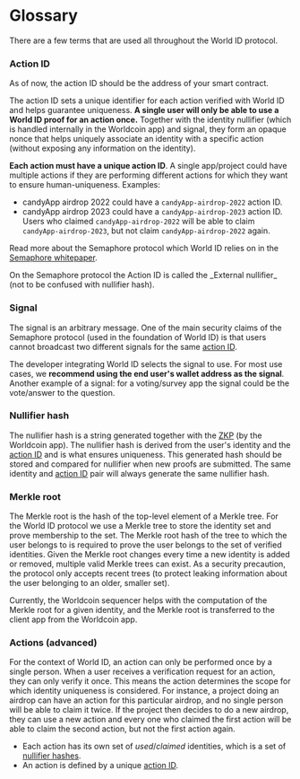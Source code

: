 
# Glossary

There are a few terms that are used all throughout the World ID protocol.

### Action ID

<Callout type="tip">
  As of now, the action ID should be the address of your smart contract.
</Callout>

The action ID sets a unique identifier for each action verified with World ID and helps guarantee uniqueness. **A single user will only be able to use a World ID proof for an action once.** Together with the identity nullifier (which is handled internally in the Worldcoin app) and signal, they form an opaque nonce that helps uniquely associate an identity with a specific action (without exposing any information on the identity).

**Each action must have a unique action ID**. A single app/project could have multiple actions if they are performing different actions for which they want to ensure human-uniqueness. Examples:

- candyApp airdrop 2022 could have a `candyApp-airdrop-2022` action ID.
- candyApp airdrop 2023 could have a `candyApp-airdrop-2023` action ID. Users who claimed `candyApp-airdrop-2022` will be able to claim `candyApp-airdrop-2023`, but not claim `candyApp-airdrop-2022` again.

Read more about the Semaphore protocol which World ID relies on in the [Semaphore whitepaper](https://docs.zkproof.org/pages/standards/accepted-workshop3/proposal-semaphore.pdf).

<Callout>
  On the Semaphore protocol the Action ID is called the _External nullifier_
  (not to be confused with nullifier hash).
</Callout>

### Signal

The signal is an arbitrary message. One of the main security claims of the Semaphore protocol (used in the foundation of World ID) is that users cannot broadcast two different signals for the same [action ID](#action-id).

The developer integrating World ID selects the signal to use. For most use cases, we **recommend using the end user's wallet address as the signal**. Another example of a signal: for a voting/survey app the signal could be the vote/answer to the question.

### Nullifier hash

The nullifier hash is a string generated together with the [ZKP](/advanced/zero-knowledge-proofs) (by the Worldcoin app). The nullifier hash is derived from the user's identity and the [action ID](#action-id) and is what ensures uniqueness. This generated hash should be stored and compared for nullifier when new proofs are submitted. The same identity and [action ID](#action-id) pair will always generate the same nullifier hash.

### Merkle root

The Merkle root is the hash of the top-level element of a Merkle tree. For the World ID protocol we use a Merkle tree to store the identity set and prove membership to the set. The Merkle root hash of the tree to which the user belongs to is required to prove the user belongs to the set of verified identities. Given the Merkle root changes every time a new identity is added or removed, multiple valid Merkle trees can exist. As a security precaution, the protocol only accepts recent trees (to protect leaking information about the user belonging to an older, smaller set).

Currently, the Worldcoin sequencer helps with the computation of the Merkle root for a given identity, and the Merkle root is transferred to the client app from the Worldcoin app.

### Actions (advanced)

For the context of World ID, an action can only be performed once by a single person. When a user receives a verification request for an action, they can only verify it once. This means the action determines the scope for which identity uniqueness is considered. For instance, a project doing an airdrop can have an action for this particular airdrop, and no single person will be able to claim it twice. If the project then decides to do a new airdrop, they can use a new action and every one who claimed the first action will be able to claim the second action, but not the first action again.

- Each action has its own set of _used_/_claimed_ identities, which is a set of [nullifier hashes](#nullifier-hash).
- An action is defined by a unique [action ID](#action-id).
